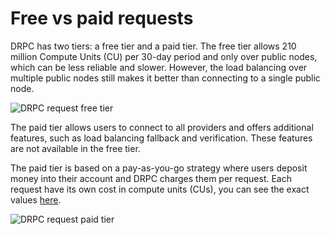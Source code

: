 
<Head>
  <title>Comparing dRPC Free vs Paid Request Tiers: Features and Costs</title>
  <meta
    name="description"
    content="Explore dRPC’s free vs. paid tiers. Understand the differences in request limits, features, and costs, including load balancing and verification available in the paid tier."
  />
</Head>

# Free vs paid requests

DRPC has two tiers: a free tier and a paid tier. The free tier allows 210 million Compute Units (CU) per 30-day period and only over public nodes, which can be less reliable and slower. However, the load balancing over multiple public nodes still makes it better than connecting to a single public node.

<Image src={freetier} alt="DRPC request free tier" sizes="55vw" />

The paid tier allows users to connect to all providers and offers additional features, such as load balancing fallback and verification. These features are not available in the free tier.

The paid tier is based on a pay-as-you-go strategy where users deposit money into their account and DRPC charges them per request. Each request have its own cost in compute units (CUs), you can see the exact values [here](./compute-units).

<Image src={paidtier} alt="DRPC request paid tier" sizes="55vw" />
